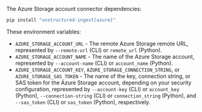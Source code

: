 The Azure Storage account connector dependencies:

```bash CLI, Python
pip install "unstructured-ingest[azure]"
```


<AdditionalIngestDependencies />

These environment variables:

- `AZURE_STORAGE_ACCOUNT_URL` - The remote Azure Storage remote URL, represented by `--remote-url` (CLI) or `remote_url` (Python).
- `AZURE_STORAGE_ACCOUNT_NAME` - The name of the Azure Storage account, represented by `--account-name` (CLI) or `account_name` (Python).
- `AZURE_STORAGE_ACCOUNT_KEY`, `AZURE_STORAGE_CONNECTION_STRING`, or `AZURE_STORAGE_SAS_TOKEN` - The name of the key, connection string, or SAS token for the Azure Storage account, depending on your security configuration, represented by `--account-key` (CLI) or `account_key` (Python), `--connection-string` (CLI) or `connection_string` (Python), and `--sas_token` (CLI) or `sas_token` (Python), respectively.